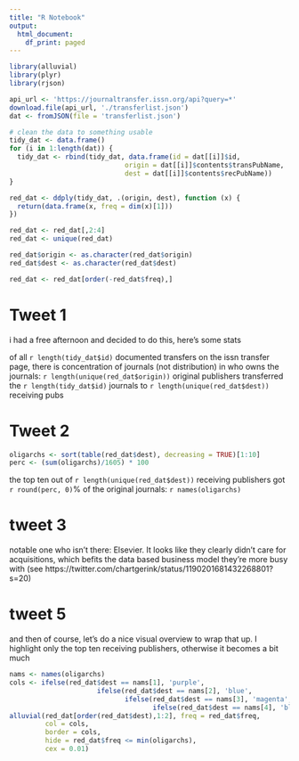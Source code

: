 ```yaml
---
title: "R Notebook"
output:
  html_document:
    df_print: paged
---
```

```r
library(alluvial)
library(plyr)
library(rjson)

api_url <- 'https://journaltransfer.issn.org/api?query=*'
download.file(api_url, './transferlist.json')
dat <- fromJSON(file = 'transferlist.json')

# clean the data to something usable
tidy_dat <- data.frame()
for (i in 1:length(dat)) {
  tidy_dat <- rbind(tidy_dat, data.frame(id = dat[[i]]$id,
                             origin = dat[[i]]$contents$transPubName,
                             dest = dat[[i]]$contents$recPubName))
}

red_dat <- ddply(tidy_dat, .(origin, dest), function (x) {
  return(data.frame(x, freq = dim(x)[1]))
})

red_dat <- red_dat[,2:4]
red_dat <- unique(red_dat)

red_dat$origin <- as.character(red_dat$origin)
red_dat$dest <- as.character(red_dat$dest)

red_dat <- red_dat[order(-red_dat$freq),]
```

# Tweet 1 

i had a free afternoon and decided to do this, here's some stats

of all `r length(tidy_dat$id)` documented transfers on the issn transfer page, there is concentration of journals (not distribution) in who owns the journals: `r length(unique(red_dat$origin))` original publishers transferred the `r length(tidy_dat$id)` journals to `r length(unique(red_dat$dest))` receiving pubs

# Tweet 2 

```r
oligarchs <- sort(table(red_dat$dest), decreasing = TRUE)[1:10]
perc <- (sum(oligarchs)/1605) * 100
```
the top ten out of `r length(unique(red_dat$dest))` receiving publishers got `r round(perc, 0)`% of the original journals: `r names(oligarchs)`

# tweet 3

notable one who isn't there: Elsevier. It looks like they clearly didn't care for acquisitions, which befits the data based business model they're more busy with (see https://twitter.com/chartgerink/status/1190201681432268801?s=20)

# tweet 5

and then of course, let's do a nice visual overview to wrap that up. I highlight only the top ten receiving publishers, otherwise it becomes a bit much

```r
nams <- names(oligarchs)
cols <- ifelse(red_dat$dest == nams[1], 'purple', 
                      ifelse(red_dat$dest == nams[2], 'blue', 
                             ifelse(red_dat$dest == nams[3], 'magenta', 
                                    ifelse(red_dat$dest == nams[4], 'black', 'grey'))))
alluvial(red_dat[order(red_dat$dest),1:2], freq = red_dat$freq,
         col = cols,
         border = cols,
         hide = red_dat$freq <= min(oligarchs),
         cex = 0.01)
```

